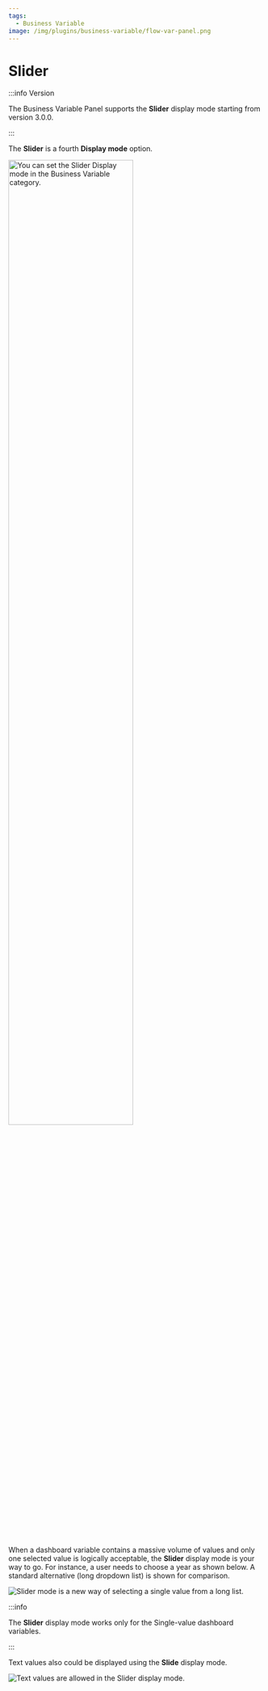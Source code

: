 ```yaml
---
tags:
  - Business Variable
image: /img/plugins/business-variable/flow-var-panel.png
---
```



# Slider

:::info Version

The Business Variable Panel supports the **Slider** display mode starting from version 3.0.0.

:::

The **Slider** is a fourth **Display mode** option.

<Image
  title="You can set the Slider Display mode in the Business Variable category."
  src="/img/blog/2024-06-01-variable-panel-3.0.0/slider-mode.png"
  width="70%"
/>

When a dashboard variable contains a massive volume of values and only one selected value is logically acceptable, the **Slider** display mode is your way to go. For instance, a user needs to choose a year as shown below. A standard alternative (long dropdown list) is shown for comparison.

<Image
  title="Slider mode is a new way of selecting a single value from a long list."
  src="/img/blog/2024-06-01-variable-panel-3.0.0/slider.gif"
/>

:::info

The **Slider** display mode works only for the Single-value dashboard variables.

:::

Text values also could be displayed using the **Slide** display mode.

<Image
  title="Text values are allowed in the Slider display mode."
  src="/img/blog/2024-06-01-variable-panel-3.0.0/slider-string.png"
/>
